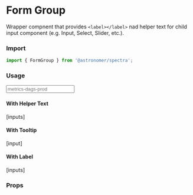 


<Meta title="Components|FormGroup" component={FormGroup} />

# Form Group
Wrapper compnent that provides `<label></label>` nad helper text for child input component (e.g. Input, Select, Slider, etc.).

### Import
```js
import { FormGroup } from '@astronomer/spectra';
```

### Usage

<Preview>
  <Story name="Default">
    <FormGroup name="example" label="Release Name" helperText="Only alphanumeric and hyphens allowed.">
      <Input name="example" placeholder="metrics-dags-prod" />
    </FormGroup>
  </Story>
</Preview>

#### With Helper Text
<Preview>
  <Story name="WithHelperText">
    <FormGroup
      name="name-withHelper"
      helperText="Lorem ipsum dolor sit amet, consectetur adipiscing elit, sed do eiusmod tempor incididunt ut labore et dolore magna aliqua."
    >
      [inputs]
    </FormGroup>
  </Story>
</Preview>

#### With Tooltip
<Preview>
  <Story name="WithTooltip">
    <FormGroup
      name="name-withTooltip"
      label="Lorem ipsum dolor sit amet, consectetur adipiscing."
      helperText="Helper text in a tooltip"
      helperInTooltip
    >
      [input]
    </FormGroup>
  </Story>
</Preview>

#### With Label
<Preview>
  <Story name="WithLabel">
    <FormGroup
      name="name-withLabel"
      label="Lorem ipsum dolor sit amet, consectetur adipiscing."
    >
      [inputs]
    </FormGroup>
  </Story>
</Preview>

### Props
<Props of={FormGroup} />
